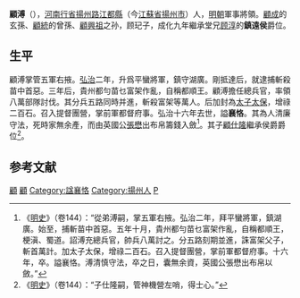 '''顧溥'''（{{bd|1461年||1503年|7月7日|catIdx=G}}），[[河南行省|河南行省]][[揚州路|揚州路]][[江都縣|江都縣]]（今[[江蘇省|江蘇省]][[揚州市|揚州市]]）人，[[明朝|明朝]]軍事將領。[[顧成|顧成]]的玄孫、[[顧統|顧統]]的曾孫、[[顧興祖|顧興祖]]之孙，顾玘子，成化九年繼承堂兄[[顾淳_(明朝)|顾淳]]的'''鎮遠侯'''爵位。
==生平==
顧溥掌管五軍右掖。[[弘治_(明朝)|弘治]]二年，升爲平蠻將軍，鎮守湖廣。剛抵達后，就逮捕斬殺苗中首惡。三年后，貴州都勻苗乜富架作亂，自稱都順王。顧溥擔任總兵官，率領八萬部隊討伐。其分兵五路同時并進，斬殺富架等萬人。后加封為[[太子太保|太子太保]]，增祿二百石。召入提督團營，掌前軍都督府事。弘治十六年去世，謚'''襄恪'''。其為人清廉守法，死時家無余產，而由英國公[[張懋|張懋]]出布帛籌錢入斂<ref>《[[明史|明史]]》（卷144）：“從弟溥嗣，掌五軍右掖。弘治二年，拜平蠻將軍，鎮湖廣。始至，捕斬苗中首惡。五年十月，貴州都勻苗乜富架作亂，自稱都順王，梗滇、蜀道。詔溥充總兵官，帥兵八萬討之。分五路刻期並進，誅富架父子，斬首萬計。加太子太保，增祿二百石。召入提督團營，掌前軍都督府事。十六年，卒。謚襄恪。溥清慎守法，卒之日，囊無余資，英國公張懋出布帛以斂。”</ref>。其子[[顧仕隆|顧仕隆]]繼承侯爵爵位<ref>《[[明史|明史]]》（卷144）：“子仕隆嗣，管神機營左哨，得士心。”</ref>。

==参考文献==
{{wikisource|明史/卷144}}
{{Reflist}}

{{明朝人物小作品}}

[[Category:明朝鎮遠侯|顧]]
[[Category:明朝太子三師|顧]]
[[Category:諡襄恪|Category:諡襄恪]]
[[Category:揚州人|Category:揚州人]]
[[Category:顧姓|P]]